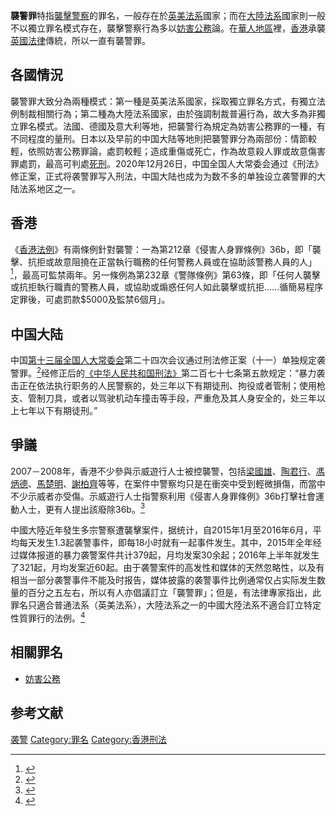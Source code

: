 {{legal}}
'''襲警罪'''特指[[襲擊|襲擊]][[警察|警察]]的罪名，一般存在於[[英美法系|英美法系]]國家；而在[[大陸法系|大陸法系]]國家則一般不以獨立罪名模式存在，襲擊警察行為多以[[妨害公務|妨害公務]]論。在[[華人地區|華人地區]]裡，[[香港|香港]]承襲[[英美法系|英國法律]]傳統，所以一直有襲警罪。

==各國情況==
襲警罪大致分為兩種模式：第一種是英美法系國家，採取獨立罪名方式，有獨立法例制裁相關行為；第二種為大陸法系國家，由於強調制裁普遍行為，故大多為非獨立罪名模式。法國、德國及意大利等地，把襲警行為規定為妨害公務罪的一種，有不同程度的量刑。日本以及早前的中国大陆等地則把襲警罪分為兩部份：情節較輕，依照妨害公務罪論，處罰較輕；造成重傷或死亡，作為故意殺人罪或故意傷害罪處罰，最高可判處[[死刑|死刑]]。2020年12月26日，中国全国人大常委会通过《刑法》修正案，正式将袭警罪写入刑法，中国大陆也成为为数不多的单独设立袭警罪的大陆法系地区之一。

==香港==
《[[香港法例|香港法例]]》有兩條例針對襲警：一為第212章《侵害人身罪條例》36b，即「襲擊、抗拒或故意阻撓在正當執行職務的任何警務人員或在協助該警務人員的人」<ref>{{Cite web |url=http://www.legislation.gov.hk/blis_ind.nsf/6033a8cc1f220686482564840019d2f2/c65f07d878eba1c28825648c0004f257?OpenDocument |title=侵害人身罪條例 |accessdate=2009-01-13 |archive-date=2014-10-25 |archive-url=https://web.archive.org/web/20141025162612/http://www.legislation.gov.hk/blis_ind.nsf/6033a8cc1f220686482564840019d2f2/c65f07d878eba1c28825648c0004f257?OpenDocument |dead-url=no }}</ref>，最高可監禁兩年。另一條例為第232章《警隊條例》第63條，即「任何人襲擊或抗拒執行職責的警務人員，或協助或煽惑任何人如此襲擊或抗拒……循簡易程序定罪後，可處罰款$5000及監禁6個月」。

== 中国大陆 ==
中国[[第十三届全国人民代表大会常务委员会|第十三届全国人大常委会]]第二十四次会议通过刑法修正案（十一）单独规定袭警罪。<ref>{{Cite web|title=等到了！最新刑法修正案中单独规定袭警罪！|url=https://news.cctv.com/2020/12/27/ARTI0uQNdddl5cokhiVJvRKF201227.shtml|accessdate=2021-01-02|work=news.cctv.com}}</ref>经修正后的[[中华人民共和国刑法|《中华人民共和国刑法》]]第二百七十七条第五款规定：“暴力袭击正在依法执行职务的人民警察的，处三年以下有期徒刑、拘役或者管制；使用枪支、管制刀具，或者以驾驶机动车撞击等手段，严重危及其人身安全的，处三年以上七年以下有期徒刑。”

==爭議==
2007－2008年，香港不少參與示威遊行人士被控襲警，包括[[梁國雄|梁國雄]]、[[陶君行|陶君行]]、[[馮炳德|馮炳德]]、[[馬楚明|馬楚明]]、[[謝柏齊|謝柏齊]]等等，在案件中警察均只是在衝突中受到輕微損傷，而當中不少示威者亦受傷。示威遊行人士指警察利用《侵害人身罪條例》36b打擊社會運動人士，更有人提出該廢除36b。<ref>{{Cite web |url=http://www.inmediahk.net/node/1000687 |title=朱凱迪＜襲警法例漏洞成警察濫權溫床──為何要廢除《侵害人身條例》36B＞ |accessdate=2009-01-13 |archive-date=2009-01-12 |archive-url=https://web.archive.org/web/20090112203440/http://www.inmediahk.net/node/1000687 |dead-url=no }}</ref>

中國大陸近年發生多宗警察遭襲擊案件，据统计，自2015年1月至2016年6月，平均每天发生1.3起袭警事件，即每18小时就有一起事件发生。其中，2015年全年经过媒体报道的暴力袭警案件共计379起，月均发案30余起；2016年上半年就发生了321起，月均发案近60起。由于袭警案件的高发性和媒体的天然忽略性，以及有相当一部分袭警事件不能及时报告，媒体披露的袭警事件比例通常仅占实际发生数量的百分之五左右，所以有人亦倡議訂立「襲警罪」；但是，有法律專家指出，此罪名只適合普通法系（英美法系），大陸法系之一的中國大陸法系不適合訂立特定性質罪行的法例。<ref>{{Cite web |url=http://news.sohu.com/20051028/n227331114.shtml |title=田宏杰＜中国政法大学教授：我国不应增设袭警罪＞ |accessdate=2009-01-13 |archive-date=2007-02-09 |archive-url=https://web.archive.org/web/20070209233131/http://news.sohu.com/20051028/n227331114.shtml |dead-url=no }}</ref>

== 相關罪名 ==
* [[妨害公務|妨害公務]]

== 参考文献 ==
{{Reflist|2}}

[[Category:袭警|]]
[[Category:罪名|Category:罪名]]
[[Category:香港刑法|Category:香港刑法]]